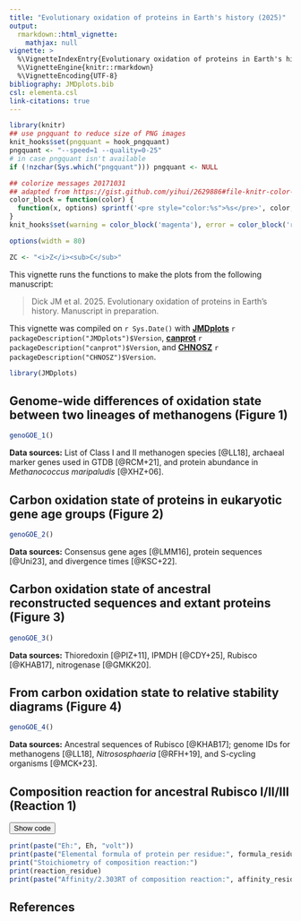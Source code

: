 ```yaml
---
title: "Evolutionary oxidation of proteins in Earth's history (2025)"
output: 
  rmarkdown::html_vignette:
    mathjax: null
vignette: >
  %\VignetteIndexEntry{Evolutionary oxidation of proteins in Earth's history (2025)}
  %\VignetteEngine{knitr::rmarkdown}
  %\VignetteEncoding{UTF-8}
bibliography: JMDplots.bib
csl: elementa.csl
link-citations: true
---
```


<style>
/* https://gomakethings.com/how-to-break-an-image-out-of-its-parent-container-with-css/ */
@media (min-width: 700px) {
  .full-width {
    left: 50%;
    margin-left: -50vw;
    margin-right: -50vw;
    max-width: 100vw;
    position: relative;
    right: 50%;
    width: 100vw;
  }
}
@media (min-width: 900px) {
  .full-width {
    left: 50vw; /* fallback if needed */
    left: calc(50vw - 100px);
    width: 900px;
    position: relative;
  }
}
</style>
<script>
function ToggleDiv(ID) {
  var D = document.getElementById("D-" + ID);
  var B = document.getElementById("B-" + ID);
  if (D.style.display === "none") {
    // open the div and change button text
    D.style.display = "block";
    B.innerText = "Hide code";
  } else {
    // close the div and change button text
    D.style.display = "none";
    B.innerText = "Show code";
  }
}
</script>


```r
library(knitr)
## use pngquant to reduce size of PNG images
knit_hooks$set(pngquant = hook_pngquant)
pngquant <- "--speed=1 --quality=0-25"
# in case pngquant isn't available
if (!nzchar(Sys.which("pngquant"))) pngquant <- NULL 

## colorize messages 20171031
## adapted from https://gist.github.com/yihui/2629886#file-knitr-color-msg-rnw
color_block = function(color) {
  function(x, options) sprintf('<pre style="color:%s">%s</pre>', color, x)
}
knit_hooks$set(warning = color_block('magenta'), error = color_block('red'), message = color_block('blue'))
```

```r
options(width = 80)
```

```r
ZC <- "<i>Z</i><sub>C</sub>"
```
This vignette runs the functions to make the plots from the following manuscript:

> Dick JM et al. 2025. Evolutionary oxidation of proteins in Earth's history. Manuscript in preparation.

This vignette was compiled on `r Sys.Date()` with
**[JMDplots](https://github.com/jedick/JMDplots)** `r packageDescription("JMDplots")$Version`,
**[canprot](https://github.com/jedick/canprot)** `r packageDescription("canprot")$Version`, and
**[CHNOSZ](http://chnosz.net)** `r packageDescription("CHNOSZ")$Version`.

```r
library(JMDplots)
```

## Genome-wide differences of oxidation state between two lineages of methanogens (Figure 1)
```r
genoGOE_1()
```

**Data sources:** List of Class I and II methanogen species [@LL18], archaeal marker genes used in GTDB [@RCM+21], and protein abundance in *Methanococcus maripaludis* [@XHZ+06].

## Carbon oxidation state of proteins in eukaryotic gene age groups (Figure 2)
```r
genoGOE_2()
```

**Data sources:** Consensus gene ages [@LMM16], protein sequences [@Uni23], and divergence times [@KSC+22].

## Carbon oxidation state of ancestral reconstructed sequences and extant proteins (Figure 3)
```r
genoGOE_3()
```

**Data sources:** Thioredoxin [@PIZ+11], IPMDH [@CDY+25], Rubisco [@KHAB17], nitrogenase [@GMKK20].

## From carbon oxidation state to relative stability diagrams (Figure 4)
```r
genoGOE_4()
```

**Data sources:** Ancestral sequences of Rubisco [@KHAB17]; genome IDs for methanogens [@LL18], *Nitrososphaeria* [@RFH+19], and S-cycling organisms [@MCK+23].

## Composition reaction for ancestral Rubisco I/II/III (Reaction 1)

<button id="B-composition_calculation" onclick="ToggleDiv('composition_calculation')">Show code</button>
<div id="D-composition_calculation" style="display: none">
```r
# Setup basis species and swap in e- for O2
# NOTE: This sets pH to 7; changing it will change the charge (Z) and affinity below
basis("QEC+")
swap.basis("O2", "e-")

# Calculate Eh from pe
pe <- -basis()$logact[rownames(basis()) == "e-"]
Eh <- round(convert(pe, "Eh"), 3)

# Read amino acid compositions and add the first protein to CHNOSZ
fasta_file <- system.file("extdata/fasta/KHAB17.fasta", package = "canprot")
aa <- read_fasta(fasta_file)[1, ]
ip <- add.protein(aa)

# Run affinity() to calculate the affinity of the composition reaction for the first protein
affinity_out <- affinity(iprotein = ip)
affinity_protein <- affinity_out$values[[1]]

# Run protein.basis() to calculate the stoichiometry of the composition reaction
reaction_protein <- protein.basis(ip)

# NOTE: Affinity and reaction stoichiometry are already corrected for pH
# Next we construct the elemental formula of the uncharged protein ...
elements_protein <- protein.formula(ip)
# ... and make the pH correction
Z_protein <- ionize.aa(aa)[[1]]
elements_protein <- cbind(elements_protein, Z = 2)
elements_protein[, "H"] <- elements_protein[, "H"] + Z_protein

# Divide values by protein length and do some rounding
plength <- protein.length(ip)
affinity_residue <- round(affinity_protein / plength, 3)
reaction_residue <- round(reaction_protein / plength, 3)
elements_residue <- round(elements_protein / plength, 3)
# Format the elemental formula
formula_residue <- as.chemical.formula(round(elements_residue, 3))

# Print the results
print(paste("Eh:", Eh, "volt"))
print(paste("Elemental formula of protein per residue:", formula_residue))
print("Stoichiometry of composition reaction:")
print(reaction_residue)
print(paste("Affinity/2.303RT of composition reaction:", affinity_residue))
```
</div>

```r
print(paste("Eh:", Eh, "volt"))
print(paste("Elemental formula of protein per residue:", formula_residue))
print("Stoichiometry of composition reaction:")
print(reaction_residue)
print(paste("Affinity/2.303RT of composition reaction:", affinity_residue))
```

## References

